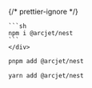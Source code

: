 
{/* prettier-ignore */}
<SelectableContent client:load syncKey="packageManager" frameworkSwitcher>
  <div slot="npm" slotIdx="1">

    ```sh
    npm i @arcjet/nest
    ```
    </div>

  <div slot="pnpm" slotIdx="2">

```sh
pnpm add @arcjet/nest
```

  </div>
  <div slot="yarn" slotIdx="3">

```sh
yarn add @arcjet/nest
```

  </div>
</SelectableContent>
